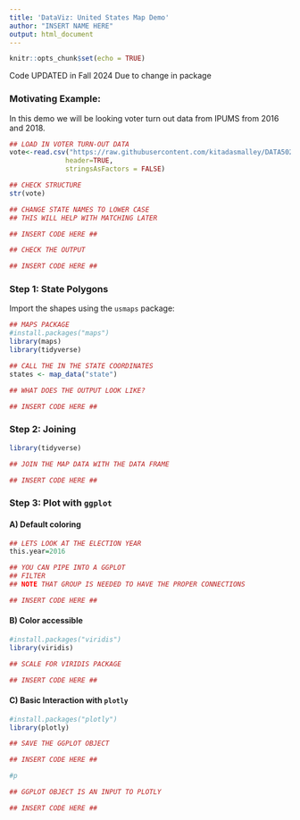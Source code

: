 ```yaml
---
title: 'DataViz: United States Map Demo'
author: "INSERT NAME HERE" 
output: html_document
---
```


```r
knitr::opts_chunk$set(echo = TRUE)
```

Code UPDATED in Fall 2024 Due to change in package

### Motivating Example: 

In this demo we will be looking voter turn out data from IPUMS from 2016 and 2018. 

```r
## LOAD IN VOTER TURN-OUT DATA
vote<-read.csv("https://raw.githubusercontent.com/kitadasmalley/DATA502/main/FALL2021/Data/voterTurnOut1618.csv",
              header=TRUE, 
              stringsAsFactors = FALSE)

## CHECK STRUCTURE
str(vote)

## CHANGE STATE NAMES TO LOWER CASE
## THIS WILL HELP WITH MATCHING LATER

## INSERT CODE HERE ##

## CHECK THE OUTPUT

## INSERT CODE HERE ##

```

### Step 1: State Polygons 

Import the shapes using the `usmaps` package:

```r
## MAPS PACKAGE
#install.packages("maps")
library(maps)
library(tidyverse)

## CALL THE IN THE STATE COORDINATES
states <- map_data("state")

## WHAT DOES THE OUTPUT LOOK LIKE?

## INSERT CODE HERE ##

```



### Step 2: Joining

```r
library(tidyverse)

## JOIN THE MAP DATA WITH THE DATA FRAME

## INSERT CODE HERE ##

```

### Step 3: Plot with `ggplot`

#### A) Default coloring
```r
## LETS LOOK AT THE ELECTION YEAR
this.year=2016

## YOU CAN PIPE INTO A GGPLOT
## FILTER
## NOTE THAT GROUP IS NEEDED TO HAVE THE PROPER CONNECTIONS 

## INSERT CODE HERE ##
```

#### B) Color accessible

```r
#install.packages("viridis")
library(viridis)

## SCALE FOR VIRIDIS PACKAGE

## INSERT CODE HERE ##
```

#### C) Basic Interaction with `plotly`

```r
#install.packages("plotly")
library(plotly)

## SAVE THE GGPLOT OBJECT

## INSERT CODE HERE ##

#p

## GGPLOT OBJECT IS AN INPUT TO PLOTLY

## INSERT CODE HERE ##
```
